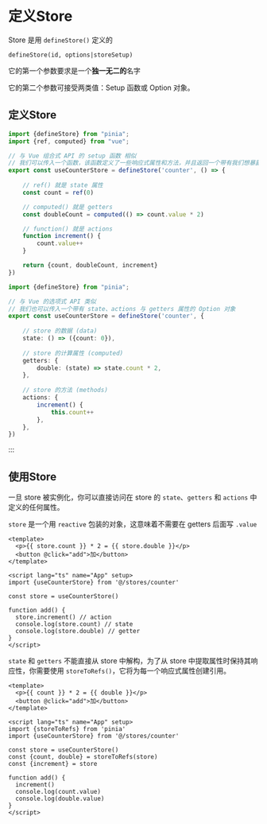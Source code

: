 # 定义Store

 Store 是用 `defineStore()` 定义的

`defineStore(id, options|storeSetup)`

它的第一个参数要求是一个**独一无二的**名字

它的第二个参数可接受两类值：Setup 函数或 Option 对象。

## 定义Store



```ts {8-9,11-12,14-17} [Setup函数版]
import {defineStore} from "pinia";
import {ref, computed} from "vue";

// 与 Vue 组合式 API 的 setup 函数 相似
// 我们可以传入一个函数，该函数定义了一些响应式属性和方法，并且返回一个带有我们想暴露出去的属性和方法的对象。
export const useCounterStore = defineStore('counter', () => {
  
    // ref() 就是 state 属性
    const count = ref(0)

    // computed() 就是 getters
    const doubleCount = computed(() => count.value * 2)

    // function() 就是 actions
    function increment() {
        count.value++
    }

    return {count, doubleCount, increment}
})
```

```ts {7-8,10-13,15-20} [Options对象版]
import {defineStore} from "pinia";

// 与 Vue 的选项式 API 类似
// 我们也可以传入一个带有 state、actions 与 getters 属性的 Option 对象
export const useCounterStore = defineStore('counter', {
  
    // store 的数据 (data)
    state: () => ({count: 0}),
  
    // store 的计算属性 (computed)
    getters: {
        double: (state) => state.count * 2,
    },
  
    // store 的方法 (methods)
    actions: {
        increment() {
            this.count++
        },
    },
})
```

:::



## 使用Store

一旦 store 被实例化，你可以直接访问在 store 的 `state`、`getters` 和 `actions` 中定义的任何属性。

`store` 是一个用 `reactive` 包装的对象，这意味着不需要在 getters 后面写 `.value`

```vue
<template>
  <p>{{ store.count }} * 2 = {{ store.double }}</p>
  <button @click="add">加</button>
</template>

<script lang="ts" name="App" setup>
import {useCounterStore} from '@/stores/counter'

const store = useCounterStore()

function add() {
  store.increment() // action
  console.log(store.count) // state
  console.log(store.double) // getter
}
</script>
```

`state` 和 `getters` 不能直接从 store 中解构，为了从 store 中提取属性时保持其响应性，你需要使用 `storeToRefs()`，它将为每一个响应式属性创建引用。

```vue {7,11,16-17}
<template>
  <p>{{ count }} * 2 = {{ double }}</p>
  <button @click="add">加</button>
</template>

<script lang="ts" name="App" setup>
import {storeToRefs} from 'pinia'
import {useCounterStore} from '@/stores/counter'

const store = useCounterStore()
const {count, double} = storeToRefs(store)
const {increment} = store

function add() {
  increment()
  console.log(count.value)
  console.log(double.value)
}
</script>
```

